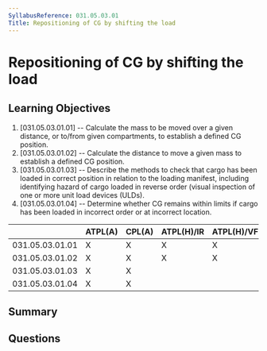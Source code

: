 ```yaml
---
SyllabusReference: 031.05.03.01
Title: Repositioning of CG by shifting the load
---
```


# Repositioning of CG by shifting the load

## Learning Objectives

1. [031.05.03.01.01] -- Calculate the mass to be moved over a given distance, or
   to/from given compartments, to establish a defined CG position.
2. [031.05.03.01.02] -- Calculate the distance to move a given mass to establish
   a defined CG position.
3. [031.05.03.01.03] -- Describe the methods to check that cargo has been loaded
   in correct position in relation to the loading manifest, including
   identifying hazard of cargo loaded in reverse order (visual inspection of one
   or more unit load devices (ULDs).
4. [031.05.03.01.04] -- Determine whether CG remains within limits if cargo has
   been loaded in incorrect order or at incorrect location.

|                 | ATPL(A) | CPL(A) | ATPL(H)/IR | ATPL(H)/VFR | CPL(H) | IR  | CBIR(A) |
| --------------- | ------- | ------ | ---------- | ----------- | ------ | --- | ------- |
| 031.05.03.01.01 | X       | X      | X          | X           | X      |     |         |
| 031.05.03.01.02 | X       | X      | X          | X           | X      |     |         |
| 031.05.03.01.03 | X       | X      |            |             |        |     |         |
| 031.05.03.01.04 | X       | X      |            |             |        |     |         |

## Summary

## Questions
